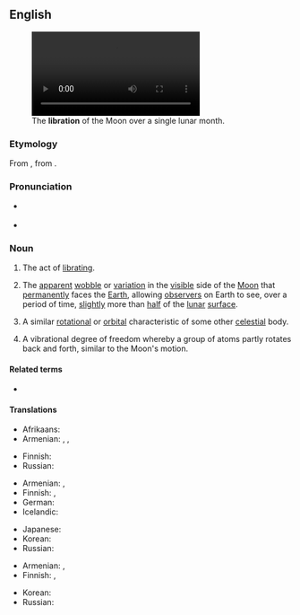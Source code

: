 ==English==
{{was wotd|2010|August|14}}
{{wikipedia}}
[[File:Lunar libration with phase Oct 2007.ogv|thumb|The '''libration''' of the Moon over a single lunar month.]]

===Etymology===
From {{etyl|la|en}} {{m|la|lībrātiō||a hurling, swinging}}, from {{m|la|lībrō||poise, cause to swing}}.

===Pronunciation===
* {{a|UK|US}} {{IPA|en|/laɪˈbɹeɪ.ʃən/}}
* {{audio|en|en-us-libration.ogg|Audio (US)}}

===Noun===
{{en-noun|~}}

# The act of [[librate|librating]].
# {{lb|en|astronomy}} The [[apparent]] [[wobble]] or [[variation]] in the [[visible]] side of the [[Moon]] that [[permanently]] faces the [[Earth]], allowing [[observer]]s on Earth to see, over a period of time, [[slightly]] more than [[half]] of the [[lunar]] [[surface]].
# {{lb|en|by extension}} A similar [[rotational]] or [[orbital]] characteristic of some other [[celestial]] body.
# {{lb|en|chemistry}} A vibrational degree of freedom whereby a group of atoms partly rotates back and forth, similar to the Moon's motion.

====Related terms====
* {{l|en|librate}}

====Translations====
{{trans-top|act of libration}}
* Afrikaans: {{t+|af|librasie}}
* Armenian: {{t+|hy|ճոճում}}, {{t+|hy|երերում}}, {{t+|hy|տատանում}}
{{trans-mid}}
* Finnish: {{t+|fi|huojunta}}
* Russian: {{t+|ru|качание}}
{{trans-bottom}}

{{trans-top|astronomy: apparent wobble of the moon}}
* Armenian: {{t+|hy|լիբրացիա}}, {{t+|hy|ճոճք}}
* Finnish: {{t+|fi|huojunta}}, {{t|fi|libraatio}}
* German: {{t|de|Libration|f}}
* Icelandic: {{t|is|tunglvik|n}}
{{trans-mid}}
* Japanese: {{t|ja|秤動|tr=ひょうどう, hyōdō}}
* Korean: {{t|ko|칭동}}
* Russian: {{t+|ru|либра́ция}}
{{trans-bottom}}

{{trans-top|astronomy: similar characteristic of another celesial object}}
* Armenian: {{t+|hy|լիբրացիա}}, {{t+|hy|ճոճք}}
* Finnish: {{t+|fi|huojunta}}, {{t|fi|libraatio}}
{{trans-mid}}
* Korean: {{t|ko|칭동}}
* Russian: {{t+|ru|либра́ция}}
{{trans-bottom}}